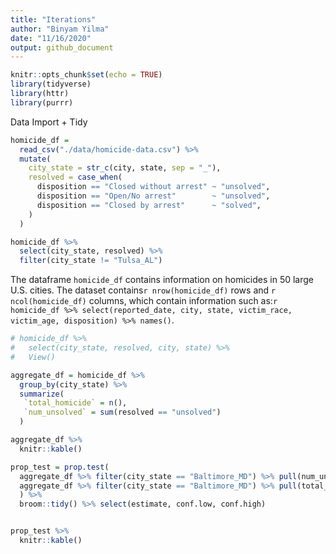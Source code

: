 ```yaml
---
title: "Iterations"
author: "Binyam Yilma"
date: "11/16/2020"
output: github_document
---
```



```r
knitr::opts_chunk$set(echo = TRUE)
library(tidyverse)
library(httr)
library(purrr)
```

Data Import + Tidy
```r
homicide_df = 
  read_csv("./data/homicide-data.csv") %>% 
  mutate(
    city_state = str_c(city, state, sep = "_"),
    resolved = case_when(
      disposition == "Closed without arrest" ~ "unsolved",
      disposition == "Open/No arrest"        ~ "unsolved",
      disposition == "Closed by arrest"      ~ "solved",
    )
  )

homicide_df %>% 
  select(city_state, resolved) %>% 
  filter(city_state != "Tulsa_AL")
```

The dataframe `homicide_df` contains information on homicides in 50 large U.S. cities. The dataset contains`r nrow(homicide_df)` rows and `r ncol(homicide_df)` columns, which contain information such as:`r homicide_df %>% select(reported_date, city, state, victim_race, victim_age, disposition) %>% names()`.



```r

# homicide_df %>% 
#   select(city_state, resolved, city, state) %>% 
#   View()

aggregate_df = homicide_df %>% 
  group_by(city_state) %>% 
  summarize(
   `total_homicide` = n(),
   `num_unsolved` = sum(resolved == "unsolved")
  ) 

aggregate_df %>% 
  knitr::kable()

```


```r
prop_test = prop.test(
  aggregate_df %>% filter(city_state == "Baltimore_MD") %>% pull(num_unsolved), 
  aggregate_df %>% filter(city_state == "Baltimore_MD") %>% pull(total_homicide)
  ) %>% 
  broom::tidy() %>% select(estimate, conf.low, conf.high)


prop_test %>% 
  knitr::kable()

```

